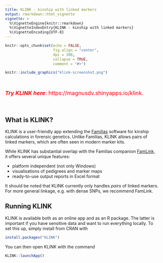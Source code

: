 ```yaml
---
title: KLINK - kinship with linked markers
output: rmarkdown::html_vignette
vignette: >
  %\VignetteEngine{knitr::rmarkdown}
  %\VignetteIndexEntry{KLINK - kinship with linked markers}
  %\VignetteEncoding{UTF-8}
---
```


```r
knitr::opts_chunk$set(echo = FALSE, 
                      fig.align = "center",
                      dpi = 300,
                      collapse = TRUE,
                      comment = "#>")
```

<!-- avoid border around images -->
<style>
    img {border: 0;}
</style>

```r
knitr::include_graphics("klink-screenshot.png")
```

<br>

::: { .greeting .message style="color: red; font-size: large;"}
**_Try KLINK here_**: https://magnusdv.shinyapps.io/klink.
:::

<br>

## What is KLINK?
KLINK is a user-friendly app extending the [Familias](https://familias.no/) software for kinship calculations in forensic genetics. Unlike Familias, KLINK allows pairs of linked markers, which are often seen in modern marker kits.

While KLINK has substantial overlap with the Familias companion [FamLink](https://www.famlink.se/), it offers several unique features:

* platform independent (not only Windows)
* visualisations of pedigrees and marker maps
* ready-to-use output reports in Excel format

It should be noted that KLINK currently only handles *pairs* of linked markers. For more general linkage, e.g. with dense SNPs, we recommend FamLink.

## Running KLINK
KLINK is available both as an online app and as an R package. The latter is important if you have sensitive data and want to run everything locally. To set this up, simply install from CRAN with

```r
install.packages("KLINK")
```

You can then open KLINK with the command
```r
KLINK::launchApp()
```
